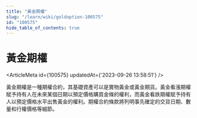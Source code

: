 ```yaml
---
title: "黃金期權"
slug: "/learn/wiki/goldoption-100575"
id: "100575"
hide_table_of_contents: true
---
```



# 黃金期權

<ArticleMeta id={100575} updatedAt={'2023-09-26 13:58:51'} />
<div className='border-solid border-b border-t-0 my-4 border-[var(--ifm-color-gray-300)]' />

黃金期權是一種期權合約，其基礎資產可以是實物黃金或黃金期貨。黃金看漲期權賦予持有人在未來某個日期以預定價格購買金條的權利，而黃金看跌期權賦予持有人以預定價格水平出售黃金的權利。期權合約條款將列明事先確定的交貨日期、數量和行權價格等細節。
